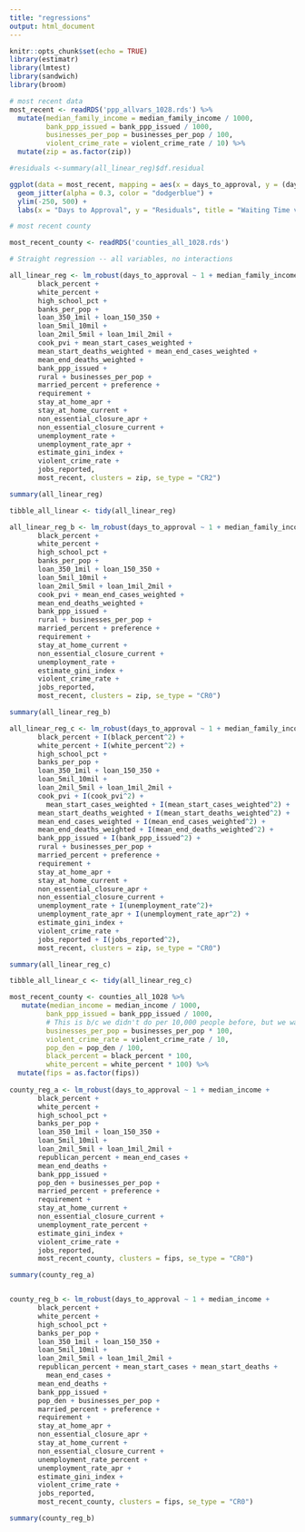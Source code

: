 ```yaml
---
title: "regressions"
output: html_document
---
```


```r
knitr::opts_chunk$set(echo = TRUE)
library(estimatr)
library(lmtest)
library(sandwich)
library(broom)
```

```r
# most recent data
most_recent <- readRDS('ppp_allvars_1028.rds') %>%
  mutate(median_family_income = median_family_income / 1000,
         bank_ppp_issued = bank_ppp_issued / 1000,
         businesses_per_pop = businesses_per_pop / 100,
         violent_crime_rate = violent_crime_rate / 10) %>%
  mutate(zip = as.factor(zip))
```


```r
#residuals <-summary(all_linear_reg)$df.residual

ggplot(data = most_recent, mapping = aes(x = days_to_approval, y = (days_to_approval - all_linear_reg$fitted.values))) +
  geom_jitter(alpha = 0.3, color = "dodgerblue") +
  ylim(-250, 500) +
  labs(x = "Days to Approval", y = "Residuals", title = "Waiting Time vs. Residuals")
```


```r
# most recent county

most_recent_county <- readRDS('counties_all_1028.rds')
```

```r
# Straight regression -- all variables, no interactions

all_linear_reg <- lm_robust(days_to_approval ~ 1 + median_family_income +
       black_percent +
       white_percent +
       high_school_pct +
       banks_per_pop + 
       loan_350_1mil + loan_150_350 + 
       loan_5mil_10mil +
       loan_2mil_5mil + loan_1mil_2mil +
       cook_pvi + mean_start_cases_weighted + 
       mean_start_deaths_weighted + mean_end_cases_weighted +
       mean_end_deaths_weighted + 
       bank_ppp_issued +
       rural + businesses_per_pop +
       married_percent + preference +
       requirement + 
       stay_at_home_apr +
       stay_at_home_current +
       non_essential_closure_apr +
       non_essential_closure_current + 
       unemployment_rate + 
       unemployment_rate_apr + 
       estimate_gini_index +
       violent_crime_rate +
       jobs_reported,
       most_recent, clusters = zip, se_type = "CR2")

summary(all_linear_reg)

tibble_all_linear <- tidy(all_linear_reg)

```
```r
all_linear_reg_b <- lm_robust(days_to_approval ~ 1 + median_family_income +
       black_percent +
       white_percent +
       high_school_pct +
       banks_per_pop + 
       loan_350_1mil + loan_150_350 + 
       loan_5mil_10mil +
       loan_2mil_5mil + loan_1mil_2mil +
       cook_pvi + mean_end_cases_weighted +
       mean_end_deaths_weighted + 
       bank_ppp_issued +
       rural + businesses_per_pop +
       married_percent + preference +
       requirement + 
       stay_at_home_current +
       non_essential_closure_current + 
       unemployment_rate + 
       estimate_gini_index +
       violent_crime_rate +
       jobs_reported,
       most_recent, clusters = zip, se_type = "CR0")

summary(all_linear_reg_b)

```
```r
all_linear_reg_c <- lm_robust(days_to_approval ~ 1 + median_family_income +
       black_percent + I(black_percent^2) +
       white_percent + I(white_percent^2) +
       high_school_pct +
       banks_per_pop + 
       loan_350_1mil + loan_150_350 + 
       loan_5mil_10mil +
       loan_2mil_5mil + loan_1mil_2mil +
       cook_pvi + I(cook_pvi^2) +
         mean_start_cases_weighted + I(mean_start_cases_weighted^2) +
       mean_start_deaths_weighted + I(mean_start_deaths_weighted^2) +
       mean_end_cases_weighted + I(mean_end_cases_weighted^2) +
       mean_end_deaths_weighted + I(mean_end_deaths_weighted^2) +
       bank_ppp_issued + I(bank_ppp_issued^2) +
       rural + businesses_per_pop +
       married_percent + preference +
       requirement + 
       stay_at_home_apr +
       stay_at_home_current +
       non_essential_closure_apr +
       non_essential_closure_current + 
       unemployment_rate + I(unemployment_rate^2)+
       unemployment_rate_apr + I(unemployment_rate_apr^2) +
       estimate_gini_index +
       violent_crime_rate +
       jobs_reported + I(jobs_reported^2),
       most_recent, clusters = zip, se_type = "CR0")

summary(all_linear_reg_c)

tibble_all_linear_c <- tidy(all_linear_reg_c)
```


```r
most_recent_county <- counties_all_1028 %>%
   mutate(median_income = median_income / 1000,
         bank_ppp_issued = bank_ppp_issued / 1000,
         # This is b/c we didn't do per 10,000 people before, but we want hundreds of businesses per 10,000 people, or 100
         businesses_per_pop = businesses_per_pop * 100,
         violent_crime_rate = violent_crime_rate / 10,
         pop_den = pop_den / 100,
         black_percent = black_percent * 100,
         white_percent = white_percent * 100) %>%
  mutate(fips = as.factor(fips))
  
county_reg_a <- lm_robust(days_to_approval ~ 1 + median_income +
       black_percent +
       white_percent +
       high_school_pct +
       banks_per_pop + 
       loan_350_1mil + loan_150_350 + 
       loan_5mil_10mil +
       loan_2mil_5mil + loan_1mil_2mil +
       republican_percent + mean_end_cases +
       mean_end_deaths + 
       bank_ppp_issued +
       pop_den + businesses_per_pop +
       married_percent + preference +
       requirement + 
       stay_at_home_current +
       non_essential_closure_current + 
       unemployment_rate_percent + 
       estimate_gini_index +
       violent_crime_rate +
       jobs_reported,
       most_recent_county, clusters = fips, se_type = "CR0")

summary(county_reg_a)
```

```r

```

```r
county_reg_b <- lm_robust(days_to_approval ~ 1 + median_income +
       black_percent +
       white_percent +
       high_school_pct +
       banks_per_pop + 
       loan_350_1mil + loan_150_350 + 
       loan_5mil_10mil +
       loan_2mil_5mil + loan_1mil_2mil +
       republican_percent + mean_start_cases + mean_start_deaths + 
         mean_end_cases +
       mean_end_deaths + 
       bank_ppp_issued +
       pop_den + businesses_per_pop +
       married_percent + preference +
       requirement + 
       stay_at_home_apr + 
       non_essential_closure_apr + 
       stay_at_home_current +
       non_essential_closure_current + 
       unemployment_rate_percent + 
       unemployment_rate_apr + 
       estimate_gini_index +
       violent_crime_rate +
       jobs_reported,
       most_recent_county, clusters = fips, se_type = "CR0")

summary(county_reg_b)
```

